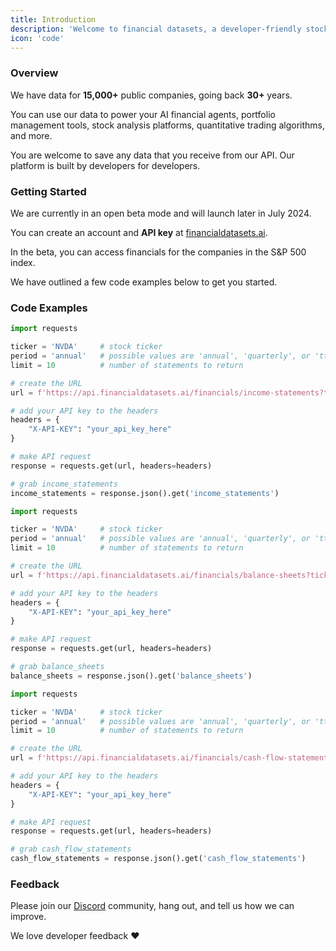 ```yaml
---
title: Introduction
description: 'Welcome to financial datasets, a developer-friendly stock market API.'
icon: 'code'
---
```


### Overview
We have data for <b>15,000+</b> public companies, going back <b>30+</b> years.

You can use our data to power your AI financial agents, portfolio management tools,
stock analysis platforms, quantitative trading algorithms, and more.

You are welcome to save any data that you receive from our API.  Our platform is built by developers for developers.

### Getting Started
We are currently in an open beta mode and will launch later in July 2024.

You can create an account and <b>API key</b> at [financialdatasets.ai](https://financialdatasets.ai).

In the beta, you can access financials for the companies in the S&P 500 index.

We have outlined a few code examples below to get you started.

### Code Examples

<CodeGroup>

```python GET Income Statements
import requests

ticker = 'NVDA'     # stock ticker
period = 'annual'   # possible values are 'annual', 'quarterly', or 'ttm'
limit = 10          # number of statements to return

# create the URL
url = f'https://api.financialdatasets.ai/financials/income-statements?ticker={ticker}&period={period}&limit={limit}'

# add your API key to the headers
headers = {
    "X-API-KEY": "your_api_key_here"
}

# make API request
response = requests.get(url, headers=headers)

# grab income_statements
income_statements = response.json().get('income_statements')
```

```python GET Balance Sheets
import requests

ticker = 'NVDA'     # stock ticker
period = 'annual'   # possible values are 'annual', 'quarterly', or 'ttm'
limit = 10          # number of statements to return

# create the URL
url = f'https://api.financialdatasets.ai/financials/balance-sheets?ticker={ticker}&period={period}&limit={limit}'

# add your API key to the headers
headers = {
    "X-API-KEY": "your_api_key_here"
}

# make API request
response = requests.get(url, headers=headers)

# grab balance_sheets
balance_sheets = response.json().get('balance_sheets')
```

```python GET Cash Flow Statements
import requests

ticker = 'NVDA'     # stock ticker
period = 'annual'   # possible values are 'annual', 'quarterly', or 'ttm'
limit = 10          # number of statements to return

# create the URL
url = f'https://api.financialdatasets.ai/financials/cash-flow-statements?ticker={ticker}&period={period}&limit={limit}'

# add your API key to the headers
headers = {
    "X-API-KEY": "your_api_key_here"
}

# make API request
response = requests.get(url, headers=headers)

# grab cash_flow_statements
cash_flow_statements = response.json().get('cash_flow_statements')
```

</CodeGroup>

### Feedback

Please join our [Discord](https://discord.gg/hTtb8wzgSQ) community, hang out, and tell us how we can improve.

We love developer feedback ❤️
